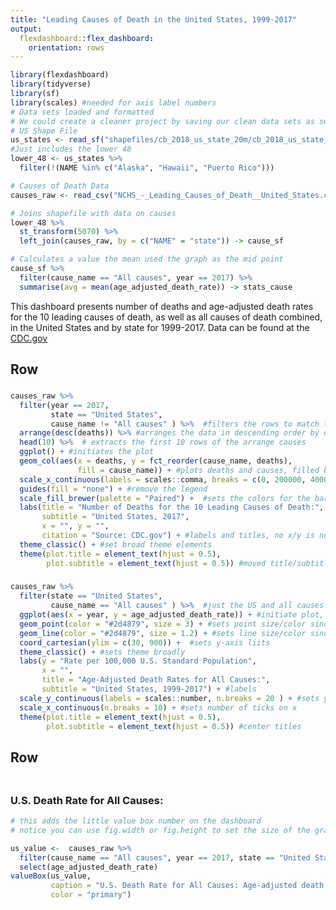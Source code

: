 ```yaml
---
title: "Leading Causes of Death in the United States, 1999-2017"
output: 
  flexdashboard::flex_dashboard:
    orientation: rows
---
```


```r
library(flexdashboard)
library(tidyverse)
library(sf)
library(scales) #needed for axis label numbers
# Data sets loaded and formatted
# We could create a cleaner project by saving our clean data sets as separate files and reading them in
# US Shape File
us_states <- read_sf("shapefiles/cb_2018_us_state_20m/cb_2018_us_state_20m.shp")
#Just includes the lower 48 
lower_48 <- us_states %>% 
  filter(!(NAME %in% c("Alaska", "Hawaii", "Puerto Rico")))

# Causes of Death Data  
causes_raw <- read_csv("NCHS_-_Leading_Causes_of_Death__United_States.csv") %>% janitor::clean_names()

# Joins shapefile with data on causes
lower_48 %>% 
  st_transform(5070) %>% 
  left_join(causes_raw, by = c("NAME" = "state")) -> cause_sf

# Calculates a value the mean used the graph as the mid point
cause_sf %>%
  filter(cause_name == "All causes", year == 2017) %>% 
  summarise(avg = mean(age_adjusted_death_rate)) -> stats_cause
```

This dashboard presents number of deaths and age-adjusted death rates for the 10 leading causes of death, as well as all causes of death combined, in the United States and by state for 1999-2017. Data can be found at the [CDC.gov](https://www.cdc.gov/nchs/data-visualization/mortality-leading-causes/index.htm)


Row {data-height=400}
-------------------------------------

   
### 

```r
causes_raw %>% 
  filter(year == 2017, 
         state == "United States", 
         cause_name != "All causes" ) %>%  #filters the rows to match the values for 2017 for the US and excludes all causes
  arrange(desc(deaths)) %>% #arranges the data in descending order by deaths
  head(10) %>%  # extracts the first 10 rows of the arrange causes
  ggplot() + #initiates the plot
  geom_col(aes(x = deaths, y = fct_reorder(cause_name, deaths),
               fill = cause_name)) + #plots deaths and causes, filled by causes and ordered by number of deaths
  scale_x_continuous(labels = scales::comma, breaks = c(0, 200000, 400000, 600000)) + #package scales allows us to make labels with commas and specify the tick marks we want
  guides(fill = "none") + #remove the legend
  scale_fill_brewer(palette = "Paired") +  #sets the colors for the bars (qual scale)
  labs(title = "Number of Deaths for the 10 Leading Causes of Death:",
       subtitle = "United States, 2017",
       x = "", y = "",
       citation = "Source: CDC.gov") + #labels and titles, no x/y is not a good practice but that is what they did originally
  theme_classic() + #set broad theme elements 
  theme(plot.title = element_text(hjust = 0.5),
        plot.subtitle = element_text(hjust = 0.5)) #moved title/subtitle to middle
```   

 
### 
    
```r
causes_raw %>% 
  filter(state == "United States", 
         cause_name == "All causes" ) %>%  #just the US and all causes rows, keep all years
  ggplot(aes(x = year, y = age_adjusted_death_rate)) + #initiate plot, establish x/y here since they are universal aesthetics for all geometries used
  geom_point(color = "#2d4879", size = 3) + #sets point size/color since aes are already established
  geom_line(color = "#2d4879", size = 1.2) + #sets line size/color since aes are already established
  coord_cartesian(ylim = c(30, 900)) +  #sets y-axis liits
  theme_classic() + #sets theme broadly
  labs(y = "Rate per 100,000 U.S. Standard Population",
       x = "",
       title = "Age-Adjusted Death Rates for All Causes:",
       subtitle = "United States, 1999-2017") + #labels
  scale_y_continuous(labels = scales::number, n.breaks = 20 ) + #sets y to numbers, creates number of ticks
  scale_x_continuous(n.breaks = 10) + #sets number of ticks on x
  theme(plot.title = element_text(hjust = 0.5),
        plot.subtitle = element_text(hjust = 0.5)) #center titles
```






Row {data-height=600}
-------------------------------------------
    
### 

```r

```
   
### U.S. Death Rate for All Causes:  

```r
# this adds the little value box number on the dashboard
# notice you can use fig.width or fig.height to set the size of the graph in output in the document (in inches)

us_value <-  causes_raw %>%
  filter(cause_name == "All causes", year == 2017, state == "United States") %>% 
  select(age_adjusted_death_rate)
valueBox(us_value, 
         caption = "U.S. Death Rate for All Causes: Age-adjusted death rate per 100,000 U.S. standard population", 
         color = "primary")
```

